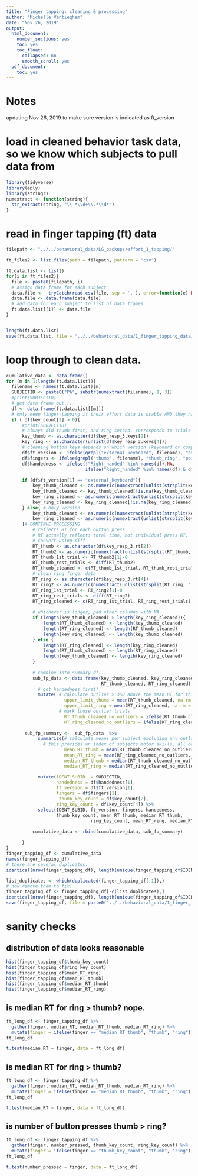 ```yaml
---
title: "Finger tapping: cleaning & processing"
author: "Michelle Vantieghem"
date: "Nov 26, 2019"
output:
  html_document:
    number_sections: yes
    toc: yes
    toc_float:
      collapsed: no
      smooth_scroll: yes
  pdf_document:
    toc: yes
---
```



# Notes
updating Nov 26, 2019 to make sure version is indicated as ft_version 

# load in cleaned behavior task data, so we know which subjects to pull data from
```r
library(tidyverse)
library(eply)
library(stringr)
numextract <- function(string){ 
  str_extract(string, "\\-*\\d+\\.*\\d*")
} 


```

# read in finger tapping (ft) data
```r
filepath <- "../../behavioral_data/LG_backups/effort_1_tapping/"

ft_files2 <- list.files(path = filepath, pattern = "csv")

ft.data.list <- list() 
for(i in ft_files2){
  file <- paste0(filepath, i)
  # assign data frame for each subject 
  data.file <-  tryCatch(read.csv(file, sep = ','), error=function(e) NULL)
  data.file <- data.frame(data.file)
  # add data for each subject to list of data frames 
  ft.data.list[[i]] <- data.file
}


length(ft.data.list)
save(ft.data.list, file = "../../behavioral_data/1_finger_tapping_data/compiled/compiled_finger_tapping_data_long_format_list.Rdata")
```

# loop through to clean data.
```r
cumulative_data <- data.frame()
for (m in 1:length(ft.data.list)){
  filename <- names(ft.data.list)[m]
  SUBJECTID <- paste0("PA", substr(numextract(filename), 1, 3))
  #print(SUBJECTID)
  # get data frame out...
  df <- data.frame(ft.data.list[[m]])
  # only keep finger-tapping if their effort data is usable AND they have button presses!
  if ( df$key_count[2] > 0){
      #print(SUBJECTID)
      # always did thumb first, and ring second. corresponds to trials 2 & 4 of task.
      key_thumb <- as.character(df$key_resp_3.keys[2])
      key_ring <- as.character(unlist(df$key_resp_3.keys[4]))
      # cleaning button keys depends on which version (keyboard or computer)
      df$ft_version <- ifelse(grepl("external_keyboard", filename), "external_keyboard", "computer")
      df$fingers <- ifelse(grepl("thumb", filename), "thumb_ring", "pointer_pinky")
      df$handedness <- ifelse(!"Right_handed" %in% names(df),NA,
                              ifelse("Right_handed" %in% names(df) & df$Right_handed[1] == "YES", "R", "L"))
      
      if (df$ft_version[1] == "external_keyboard"){
          key_thumb_cleaned <- as.numeric(numextract(unlist(strsplit(key_thumb, "_"))))
          key_thumb_cleaned <- key_thumb_cleaned[!is.na(key_thumb_cleaned)]
          key_ring_cleaned <- as.numeric(numextract(unlist(strsplit(key_ring, "_"))))
          key_ring_cleaned <- key_ring_cleaned[!is.na(key_ring_cleaned)]
      } else{ # only version
          key_thumb_cleaned <- as.numeric(numextract(unlist(strsplit(key_thumb, ","))))
          key_ring_cleaned <- as.numeric(numextract(unlist(strsplit(key_ring, ",")))) 
      }# CONTINUE PROCESSING 
          # reflects RT for each button press.
          # RT actually reflects total time, not individual press RT.
          # convert using diff
          RT_thumb <- as.character(df$key_resp_3.rt[2])
          RT_thumb2 <- as.numeric(numextract(unlist(strsplit(RT_thumb, ","))))
          RT_thumb_1st_trial <- RT_thumb2[1]-0
          RT_thumb_rest_trials <- diff(RT_thumb2)
          RT_thumb_cleaned <- c(RT_thumb_1st_trial, RT_thumb_rest_trials)
          # clean ring finger data 
          RT_ring <- as.character(df$key_resp_3.rt[4])
          RT_ring2 <- as.numeric(numextract(unlist(strsplit(RT_ring, ","))))
          RT_ring_1st_trial <- RT_ring2[1]-0
          RT_ring_rest_trials <- diff(RT_ring2)
          RT_ring_cleaned <- c(RT_ring_1st_trial, RT_ring_rest_trials)
          
          # whichever is longer, pad other columns with NA
          if (length(key_thumb_cleaned) > length(key_ring_cleaned)){
              length(RT_thumb_cleaned) <- length(key_thumb_cleaned)
              length(RT_ring_cleaned) <- length(RT_thumb_cleaned)
              length(key_ring_cleaned) <- length(key_thumb_cleaned)
          } else {
              length(RT_ring_cleaned) <- length(key_ring_cleaned)
              length(RT_thumb_cleaned) <- length(RT_ring_cleaned)
              length(key_thumb_cleaned) <- length(key_ring_cleaned)
          }
    
          # combine into summary df...
          sub_fp_data <- data.frame(key_thumb_cleaned, key_ring_cleaned, 
                                    RT_thumb_cleaned, RT_ring_cleaned) %>%
            # get handedness first! 
            mutate( # calculate outlier > 3SD above the mean RT for this subject, to exclude.
                      upper_limit_thumb = mean(RT_thumb_cleaned, na.rm = T) + 3*sd(RT_thumb_cleaned, na.rm = T),
                      upper_limit_ring = mean(RT_ring_cleaned, na.rm = T) + 3*sd(RT_ring_cleaned, na.rm = T),
                    # mark those outlier trials
                      RT_thumb_cleaned_no_outliers = ifelse(RT_thumb_cleaned > upper_limit_thumb, NA, RT_thumb_cleaned),
                      RT_ring_cleaned_no_outliers = ifelse(RT_ring_cleaned > upper_limit_ring, NA, RT_ring_cleaned))
          
       sub_fp_summary <-  sub_fp_data  %>%
            summarize(# calculate means per subject excluding any outlier presseds!! 
              # this provides an index of subjects motor skills, all on the keyboard outside scanner.
                      mean_RT_thumb = mean(RT_thumb_cleaned_no_outliers, na.rm = T),
                      mean_RT_ring = mean(RT_ring_cleaned_no_outliers, na.rm = T), 
                      median_RT_thumb = median(RT_thumb_cleaned_no_outliers, na.rm = T), 
                      median_RT_ring = median(RT_ring_cleaned_no_outliers, na.rm = T)) %>%

            mutate(IDENT_SUBID  = SUBJECTID, 
                   handedness = df$handedness[1],
                   ft_version = df$ft_version[1],
                   fingers = df$fingers[1],
                    thumb_key_count = df$key_count[2],
                   ring_key_count = df$key_count[4]) %>%
            select(IDENT_SUBID, ft_version, fingers, handedness, 
                   thumb_key_count, mean_RT_thumb, median_RT_thumb, 
                                ring_key_count, mean_RT_ring, median_RT_ring)
         
          cumulative_data <- rbind(cumulative_data, sub_fp_summary)

      }
}
finger_tapping_df <- cumulative_data
names(finger_tapping_df)
# there are several duplicates.
identical(nrow(finger_tapping_df), length(unique(finger_tapping_df$IDENT_SUBID)))

list_duplicates <- which(duplicated(finger_tapping_df[,1]),)
# now remove them to fix! 
finger_tapping_df <- finger_tapping_df[-c(list_duplicates),]
identical(nrow(finger_tapping_df), length(unique(finger_tapping_df$IDENT_SUBID)))
save(finger_tapping_df, file = paste0("../../behavioral_data/1_finger_tapping_data/compiled/compiled_cleaned_finger_tapping_data.Rdata"))

```


# sanity checks
## distribution of data looks reasonable
```r
hist(finger_tapping_df$thumb_key_count)
hist(finger_tapping_df$ring_key_count)
hist(finger_tapping_df$mean_RT_ring)
hist(finger_tapping_df$mean_RT_thumb)
hist(finger_tapping_df$median_RT_thumb)
hist(finger_tapping_df$median_RT_ring)
```

## is median RT for ring > thumb? nope.
```r
ft_long_df <- finger_tapping_df %>%
  gather(finger, median_RT, median_RT_thumb, median_RT_ring) %>%
  mutate(finger = ifelse(finger == "median_RT_thumb", "thumb", "ring"))
ft_long_df

t.test(median_RT ~ finger, data = ft_long_df)
```

## is median RT for ring > thumb?
```r
ft_long_df <- finger_tapping_df %>%
  gather(finger, median_RT, median_RT_thumb, median_RT_ring) %>%
  mutate(finger = ifelse(finger == "median_RT_thumb", "thumb", "ring"))
ft_long_df

t.test(median_RT ~ finger, data = ft_long_df)
```


## is number of button presses thumb > ring?
```r
ft_long_df <- finger_tapping_df %>%
  gather(finger, number_pressed, thumb_key_count, ring_key_count) %>%
  mutate(finger = ifelse(finger == "thumb_key_count", "thumb", "ring"))
ft_long_df

t.test(number_pressed ~ finger, data = ft_long_df)
```

